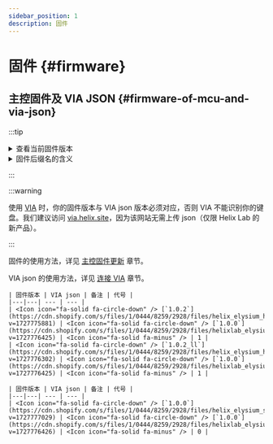 ```yaml
---
sidebar_position: 1
description: 固件
---
```



# 固件 {#firmware}

## 主控固件及 VIA JSON {#firmware-of-mcu-and-via-json}

:::tip

<details>
  <summary> <Icon icon="fa-solid fa-file-circle-question" /> 查看当前固件版本</summary>

打开任何一个可以提供输入的软件，如记事本，在键盘上按下组合键 <kbd>**fn**</kbd> + <kbd>**V**</kbd>，键盘会输出一个数字或字母，代表固件版本**代号**。例如，代号为 0 意味着固件版本为 1.0.0。

</details>

<details>
  <summary> <Icon icon="fa-solid fa-file-circle-question" /> 固件后缀名的含义</summary>

`_ll`: **Low Latency**，用更短的消抖时间和更激进的消抖算法换取低延迟，低端或老化的轴体可能会出现双击现象。详见 [延迟](/docs-elysium/miscellaneous/latency) 章节。

`_u8`: **USB 8kHz**，启用 USB 8kHz 轮询率，可能有助于降低 USB 链路延迟，也可能导致电脑 CPU 占用率升高。

</details>

:::

:::warning

使用 [VIA](/docs-elysium/via/conect-via) 时，你的固件版本与 VIA json 版本必须对应，否则 VIA 不能识别你的键盘。我们建议访问 [via.helix.site](https://via.helix.site)，因为该网站无需上传 json（仅限 Helix Lab 的新产品）。

:::

固件的使用方法，详见 [主控固件更新](/docs-elysium/firmware-update/mcu-firmware-update) 章节。

VIA json 的使用方法，详见 [连接 VIA](/docs-elysium/via/conect-via) 章节。

<Tabs queryString="pcb-variant">
  <TabItem value="hotswap" label="热插拔" default>

    | 固件版本 | VIA json | 备注 | 代号 |
    |---|---| --- | --- |
    | <Icon icon="fa-solid fa-circle-down" /> [`1.0.2`](https://cdn.shopify.com/s/files/1/0444/8259/2928/files/helix_elysium_hotswap_1.0.2.bin?v=1727775881) | <Icon icon="fa-solid fa-circle-down" /> [`1.0.0`](https://cdn.shopify.com/s/files/1/0444/8259/2928/files/helixlab_elysium_hotswap_1.0.0.json.zip?v=1727776425) | <Icon icon="fa-solid fa-minus" /> | 1 |
    | <Icon icon="fa-solid fa-circle-down" /> [`1.0.2_ll`](https://cdn.shopify.com/s/files/1/0444/8259/2928/files/helix_elysium_hotswap_1.0.2_ll.bin?v=1727776302) | <Icon icon="fa-solid fa-circle-down" /> [`1.0.0`](https://cdn.shopify.com/s/files/1/0444/8259/2928/files/helixlab_elysium_hotswap_1.0.0.json.zip?v=1727776425) | <Icon icon="fa-solid fa-minus" /> | 1 |

  </TabItem>
  <TabItem value="soldered" label="焊接">
    
    | 固件版本 | VIA json | 备注 | 代号 |
    |---|---| --- | --- |
    | <Icon icon="fa-solid fa-circle-down" /> [`1.0.0`](https://cdn.shopify.com/s/files/1/0444/8259/2928/files/helix_elysium_soldered_1.0.0.uf2?v=1727777029) | <Icon icon="fa-solid fa-circle-down" /> [`1.0.0`](https://cdn.shopify.com/s/files/1/0444/8259/2928/files/helixlab_elysium_solder_1.0.0.json.zip?v=1727776426) | <Icon icon="fa-solid fa-minus" /> | 0 |

  </TabItem>
</Tabs>